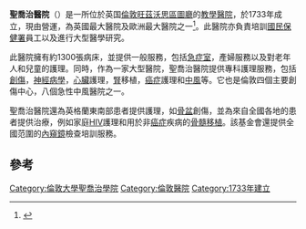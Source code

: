 {{Infobox hospital
| Name       = 聖喬治醫院
| Org/Group  = 聖喬治大學醫院國民保健署信託基金會
| Image      =
| Caption    = <!-- optional -->
| Location   = Blackshaw Road<br>London<br>SW17 0QT<ref>{{cite web|url=https://www.stgeorges.nhs.uk|title=St George's Hospital|publisher=St George's University Hospitals NHS Foundation Trust|accessdate=16 April 2018}}</ref>
| Region     =
| State      =
| Country    =
| HealthCare = [[國民保健署|國民保健署]]
| Type       = 教學
| Speciality = <!-- if devoted to a speciality, i.e. not if has broad spectrum of specialities -->
| Standards  = <!-- optional if no national standards -->
| Emergency  = 是 （{{link-en|大型創傷中心|Major Trauma Centre}}）
| Affiliation= [[倫敦大學聖喬治學院|倫敦大學聖喬治學院]]
| Beds       = 1,300
| Website    = http://www.stgeorges.nhs.uk
|}}
'''聖喬治醫院'''（{{lang-en|St George's Hospital}}）是一所位於英国[[倫敦|倫敦]][[旺茲沃思區|旺茲沃思區]][[圖廳|圖廳]]的[[教學醫院|教學醫院]]，於1733年成立，現由{{link-en|聖喬治大學醫院國民保健署信託基金會|St George's University Hospitals NHS Foundation Trust}}營運，為英國最大醫院及歐洲最大醫院之一<ref name=grauniad>{{cite news| url=https://www.theguardian.com/education/2009/may/10/universityguide-st-george-s-uni-london| title=University guide 2015: St George's, University of London|newspaper=The Guardian|date=25 May 2015|accessdate=5 August 2014}}</ref>。此醫院亦負責培訓[[國民保健署|國民保健署]]員工以及進行大型醫學研究。

此醫院擁有約1300張病床，並提供一般服務，包括[[急症室|急症室]]，產婦服務以及對老年人和兒童的護理。同時，作為一家大型醫院，聖喬治醫院提供專科護理服務，包括[[創傷|創傷]]，[[神經病學|神經病學]]，[[心臟|心臟]]護理，[[腎|腎]]移植，[[癌症|癌症]]護理和[[中風|中風]]等。它也是倫敦四個主要創傷中心，八個急性中風醫院之一。

聖喬治醫院還為英格蘭東南部患者提供護理，如[[骨盆|骨盆]]創傷，並為來自全國各地的患者提供治療，例如家庭[[HIV|HIV]]護理和用於非[[癌症|癌症]]疾病的[[骨髓移植|骨髓移植]]。該基金會還提供全國范圍的[[內窺鏡|內窺鏡]]檢查培訓服務。

== 參考 ==
{{reflist}}

{{commonscat}}
{{coord|display=title}}
{{normdaten}}
{{DEFAULTSORT:St George's Hospital}}
[[Category:倫敦大學聖喬治學院|Category:倫敦大學聖喬治學院]]
[[Category:倫敦醫院|Category:倫敦醫院]]
[[Category:1733年建立|Category:1733年建立]]